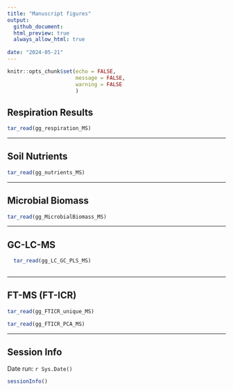 ```yaml
---
title: "Manuscript figures"
output: 
  github_document:
  html_preview: true
  always_allow_html: true
          
date: "2024-05-21"
---
```


```r
knitr::opts_chunk$set(echo = FALSE,
                      message = FALSE,
                      warning = FALSE
                      )
```



## Respiration Results

```r
tar_read(gg_respiration_MS)
```




---

## Soil Nutrients



```r
tar_read(gg_nutrients_MS)
```




---

## Microbial Biomass


```r
tar_read(gg_MicrobialBiomass_MS)
```



---

## GC-LC-MS

```r

  tar_read(gg_LC_GC_PLS_MS)
 
```

---

## FT-MS (FT-ICR)

```r
tar_read(gg_FTICR_unique_MS)

```

```r
tar_read(gg_FTICR_PCA_MS)

```


---

## Session Info 



Date run: `r Sys.Date()`

```r
sessionInfo()
```
